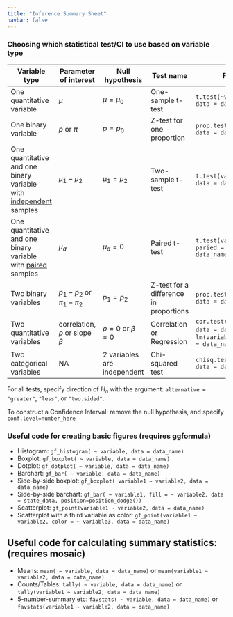 ```yaml
---
title: "Inference Summary Sheet"
navbar: false
---
```


### Choosing which statistical test/CI to use based on variable type


| Variable type | Parameter of interest | Null hypothesis | Test name | Function for test |
| --------------|-------| ----------- | ------------------ | --------------------------------------------------- |
| One quantitative variable| $\mu$ | $\mu = \mu_0$ | One-sample t-test | `t.test(~variable1, mu = mu0, data = data_name)` |
| One binary variable| $p$ or $\pi$ | $p = p_0$ | Z-test for one proportion | `prop.test(~variable1, p = p0, data = data_name)` |
| One quantitative and one binary variable with [independent]{.underline} samples | $\mu_1-\mu_2$ | $\mu_1 = \mu_2$ | Two-sample t-test | `t.test(variable1~variable2, data = data_name)` |
| One quantitative and one binary variable with [paired]{.underline} samples | $\mu_d$ | $\mu_d = 0$ | Paired t-test | `t.test(variable1~variable2, paried = TRUE, data = data_name)` |
| Two binary variables | $p_1-p_2$ or $\pi_1-\pi_2$ | $p_1=p_2$ | Z-test for a difference in proportions | `prop.test(Variable1~variable2, data = data_name)` |
| Two quantitative variables| correlation, $\rho$ or slope $\beta$ | $\rho = 0$ or $\beta = 0$ | Correlation or Regression | `cor.test(variable1~variable2, data = data_name)` or `lm(variable1 ~ variable2, data = data_name)` |
| Two categorical variables| NA | 2 variables are independent |Chi-squared test | `chisq.test(variable1~variable2, data = data_name)`|


For all tests, specify direction of $H_a$ with the argument: `alternative = "greater"`, `"less"`, or `"two.sided"`.

To construct a Confidence Interval: remove the null hypothesis, and specify `conf.level=number_here`

### Useful code for creating basic figures (requires ggformula)

- Histogram: `gf_histogram( ~ variable, data = data_name)`
- Boxplot: `gf_boxplot( ~ variable, data = data_name)`
- Dotplot: `gf_dotplot( ~ variable, data = data_name)`
- Barchart: `gf_bar( ~ variable, data = data_name)`
- Side-by-side boxplot: `gf_boxplot( variable1 ~ variable2, data = data_name)`
- Side-by-side barchart: `gf_bar( ~ variable1, fill = ~ variable2, data = state_data, position=position_dodge())`
- Scatterplot: `gf_point(variable1 ~ variable2, data = data_name)`
- Scatterplot with a third variable as color: `gf_point(variable1 ~ variable2, color = ~ variable3, data = data_name)`

## Useful code for calculating summary statistics: (requires mosaic)

- Means: `mean( ~ variable, data = data_name)` or `mean(variable1 ~ variable2, data = data_name)`
- Counts/Tables: `tally( ~ variable, data = data_name)` or `tally(variable1 ~ variable2, data = data_name)`
- 5-number-summary etc: `favstats( ~ variable, data = data_name)` or `favstats(variable1 ~ variable2, data = data_name)`

